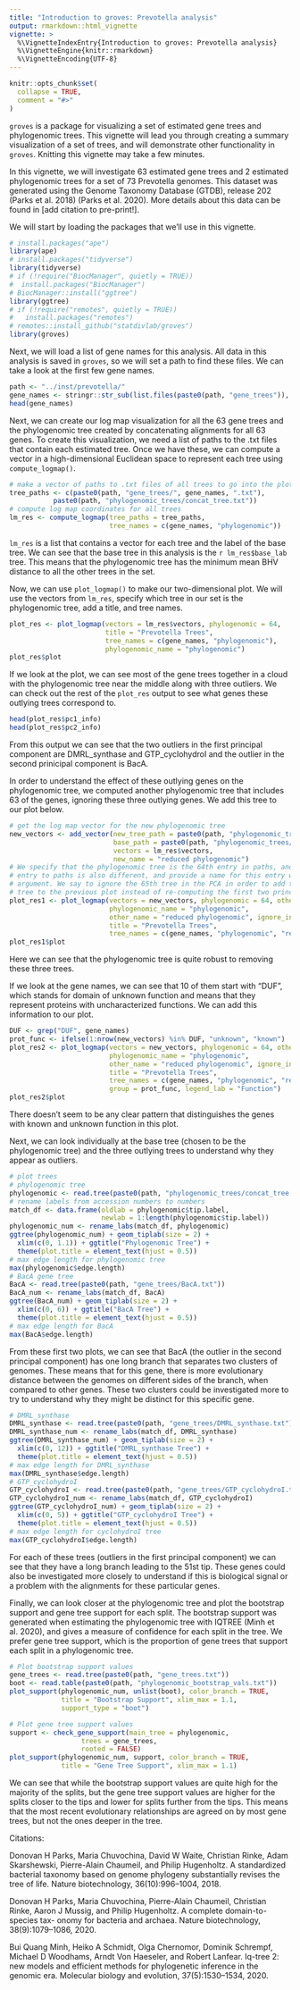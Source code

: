 ```yaml
---
title: "Introduction to groves: Prevotella analysis"
output: rmarkdown::html_vignette
vignette: >
  %\VignetteIndexEntry{Introduction to groves: Prevotella analysis}
  %\VignetteEngine{knitr::rmarkdown}
  %\VignetteEncoding{UTF-8}
---
```


```r
knitr::opts_chunk$set(
  collapse = TRUE,
  comment = "#>"
)
```

`groves` is a package for visualizing a set of estimated gene trees and phylogenomic trees. This vignette will lead you through creating a summary visualization of a set of trees, and will demonstrate other functionality in `groves`. Knitting this vignette may take a few minutes. 

In this vignette, we will investigate $63$ estimated gene trees and $2$ estimated phylogenomic trees for a set of $73$ Prevotella genomes. This dataset was generated using the Genome Taxonomy Database (GTDB), release 202 (Parks et al. 2018) (Parks et al. 2020). More details about this data can be found in [add citation to pre-print!].

We will start by loading the packages that we'll use in this vignette. 

```r
# install.packages("ape")
library(ape)
# install.packages("tidyverse")
library(tidyverse)
# if (!require("BiocManager", quietly = TRUE))
#  install.packages("BiocManager")
# BiocManager::install("ggtree")
library(ggtree)
# if (!require("remotes", quietly = TRUE))
#   install.packages("remotes")
# remotes::install_github("statdivlab/groves")
library(groves)
```

Next, we will load a list of gene names for this analysis. All data in this analysis is saved in `groves`, so we will set a path to find these files. We can take a look at the first few gene names. 

```r
path <- "../inst/prevotella/"
gene_names <- stringr::str_sub(list.files(paste0(path, "gene_trees")), 1, -5)
head(gene_names)
```

Next, we can create our log map visualization for all the $63$ gene trees and the 
phylogenomic tree created by concatenating alignments for all $63$ genes. To create
this visualization, we need a list of paths to the .txt files that contain each 
estimated tree. Once we have these, we can compute a vector in a high-dimensional
Euclidean space to represent each tree using `compute_logmap()`. 

```r
# make a vector of paths to .txt files of all trees to go into the plot 
tree_paths <- c(paste0(path, "gene_trees/", gene_names, ".txt"),
           paste0(path, "phylogenomic_trees/concat_tree.txt"))
# compute log map coordinates for all trees 
lm_res <- compute_logmap(tree_paths = tree_paths,
                         tree_names = c(gene_names, "phylogenomic"))
```

`lm_res` is a list that contains a vector for each tree and the label of the base tree. We can see that the base tree in this analysis is the `r lm_res$base_lab` tree. This means that the phylogenomic tree has the minimum mean BHV distance to all the other trees in the set. 

Now, we can use `plot_logmap()` to make our two-dimensional plot. We will use the vectors from `lm_res`, specify which tree in our set is the phylogenomic tree, add a title, and tree names.

```r
plot_res <- plot_logmap(vectors = lm_res$vectors, phylogenomic = 64,
                        title = "Prevotella Trees", 
                        tree_names = c(gene_names, "phylogenomic"),
                        phylogenomic_name = "phylogenomic")
plot_res$plot
```

If we look at the plot, we can see most of the gene trees together in a cloud with the phylogenomic tree near the middle along with three outliers. We can check out the rest of the `plot_res` output to see what genes these outlying trees correspond to. 

```r
head(plot_res$pc1_info)
head(plot_res$pc2_info)
```

From this output we can see that the two outliers in the first principal component are DMRL_synthase and GTP_cyclohydroI and the outlier in the second prinicipal component is BacA.

In order to understand the effect of these outlying genes on the phylogenomic tree, we computed another phylogenomic tree that includes $63$ of the genes, ignoring these three outlying genes. We add this tree to our plot below. 

```r
# get the log map vector for the new phylogenomic tree
new_vectors <- add_vector(new_tree_path = paste0(path, "phylogenomic_trees/red_concat.txt"),
                          base_path = paste0(path, "phylogenomic_trees/concat_tree.txt"),
                          vectors = lm_res$vectors,
                          new_name = "reduced phylogenomic")
# We specify that the phylogenomic tree is the 64th entry in paths, and that the 65th 
# entry to paths is also different, and provide a name for this entry with the 'other_name' 
# argument. We say to ignore the 65th tree in the PCA in order to add the new phylogenomic
# tree to the previous plot instead of re-computing the first two principal components. 
plot_res1 <- plot_logmap(vectors = new_vectors, phylogenomic = 64, other_tree = 65, 
                         phylogenomic_name = "phylogenomic",
                         other_name = "reduced phylogenomic", ignore_in_pca = 65,
                         title = "Prevotella Trees", 
                         tree_names = c(gene_names, "phylogenomic", "reduced phylogenomic"))
plot_res1$plot
```

Here we can see that the phylogenomic tree is quite robust to removing these three trees.

If we look at the gene names, we can see that $10$ of them start with "DUF", which stands for domain of unknown function and means that they represent proteins with uncharacterized functions. We can add this information to our plot. 

```r
DUF <- grep("DUF", gene_names)
prot_func <- ifelse(1:nrow(new_vectors) %in% DUF, "unknown", "known")
plot_res2 <- plot_logmap(vectors = new_vectors, phylogenomic = 64, other_tree = 65, 
                         phylogenomic_name = "phylogenomic",
                         other_name = "reduced phylogenomic", ignore_in_pca = 65,
                         title = "Prevotella Trees", 
                         tree_names = c(gene_names, "phylogenomic", "reduced phylogenomic"),
                         group = prot_func, legend_lab = "Function")
plot_res2$plot
```

There doesn't seem to be any clear pattern that distinguishes the genes with known and unknown function in this plot. 

Next, we can look individually at the base tree (chosen to be the phylogenomic tree) and the three outlying trees to understand why they appear as outliers. 

```r
# plot trees 
# phylogenomic tree 
phylogenomic <- read.tree(paste0(path, "phylogenomic_trees/concat_tree.txt"))
# rename labels from accession numbers to numbers 
match_df <- data.frame(oldlab = phylogenomic$tip.label,
                       newlab = 1:length(phylogenomic$tip.label))
phylogenomic_num <- rename_labs(match_df, phylogenomic)
ggtree(phylogenomic_num) + geom_tiplab(size = 2) + 
  xlim(c(0, 1.1)) + ggtitle("Phylogenomic Tree") + 
  theme(plot.title = element_text(hjust = 0.5))
# max edge length for phylogenomic tree
max(phylogenomic$edge.length)
# BacA gene tree 
BacA <- read.tree(paste0(path, "gene_trees/BacA.txt"))
BacA_num <- rename_labs(match_df, BacA)
ggtree(BacA_num) + geom_tiplab(size = 2) + 
  xlim(c(0, 6)) + ggtitle("BacA Tree") + 
  theme(plot.title = element_text(hjust = 0.5))
# max edge length for BacA
max(BacA$edge.length)
```

From these first two plots, we can see that BacA (the outlier in the second principal component) has one long branch that separates two clusters of genomes. These means that for this gene, there is more evolutionary distance between the genomes on different sides of the branch, when compared to other genes. These two clusters could be investigated more to try to understand why they might be distinct for this specific gene. 

```r
# DMRL_synthase
DMRL_synthase <- read.tree(paste0(path, "gene_trees/DMRL_synthase.txt"))
DMRL_synthase_num <- rename_labs(match_df, DMRL_synthase)
ggtree(DMRL_synthase_num) + geom_tiplab(size = 2) + 
  xlim(c(0, 12)) + ggtitle("DMRL_synthase Tree") + 
  theme(plot.title = element_text(hjust = 0.5))
# max edge length for DMRL_synthase
max(DMRL_synthase$edge.length)
# GTP_cyclohydroI 
GTP_cyclohydroI <- read.tree(paste0(path, "gene_trees/GTP_cyclohydroI.txt"))
GTP_cyclohydroI_num <- rename_labs(match_df, GTP_cyclohydroI)
ggtree(GTP_cyclohydroI_num) + geom_tiplab(size = 2) + 
  xlim(c(0, 5)) + ggtitle("GTP_cyclohydroI Tree") + 
  theme(plot.title = element_text(hjust = 0.5))
# max edge length for cyclohydroI tree
max(GTP_cyclohydroI$edge.length)
```

For each of these trees (outliers in the first principal component) we can see that they have a long branch leading to the 51st tip. These genes could also be investigated more closely to understand if this is biological signal or a problem with the alignments for these particular genes. 

Finally, we can look closer at the phylogenomic tree and plot the bootstrap support and gene tree support for each split. The bootstrap support was generated when estimating the phylogenomic tree with IQTREE (Minh et al. 2020), and gives a measure of confidence for each split in the tree. We prefer gene tree support, which is the proportion of gene trees that support each split in a phylogenomic tree. 

```r
# Plot bootstrap support values 
gene_trees <- read.tree(paste0(path, "gene_trees.txt"))
boot <- read.table(paste0(path, "phylogenomic_bootstrap_vals.txt"))
plot_support(phylogenomic_num, unlist(boot), color_branch = TRUE, 
             title = "Bootstrap Support", xlim_max = 1.1,
             support_type = "boot")

# Plot gene tree support values 
support <- check_gene_support(main_tree = phylogenomic,
                  trees = gene_trees,
                  rooted = FALSE)
plot_support(phylogenomic_num, support, color_branch = TRUE,
             title = "Gene Tree Support", xlim_max = 1.1)
```

We can see that while the bootstrap support values are quite high for the majority of the splits, but the gene tree support values are higher for the splits closer to the tips and lower for splits further from the tips. This means that the most recent evolutionary relationships are agreed on by most gene trees, but not the ones deeper in the tree. 

Citations: 

Donovan H Parks, Maria Chuvochina, David W Waite, Christian Rinke, Adam
  Skarshewski, Pierre-Alain Chaumeil, and Philip Hugenholtz. A standardized
  bacterial taxonomy based on genome phylogeny substantially revises the tree
  of life. Nature biotechnology, 36(10):996–1004, 2018.
  
Donovan H Parks, Maria Chuvochina, Pierre-Alain Chaumeil, Christian Rinke,
  Aaron J Mussig, and Philip Hugenholtz. A complete domain-to-species tax-
  onomy for bacteria and archaea. Nature biotechnology, 38(9):1079–1086, 2020.
  
Bui Quang Minh, Heiko A Schmidt, Olga Chernomor, Dominik Schrempf,
  Michael D Woodhams, Arndt Von Haeseler, and Robert Lanfear. Iq-tree 2:
  new models and efficient methods for phylogenetic inference in the genomic
  era. Molecular biology and evolution, 37(5):1530–1534, 2020.
